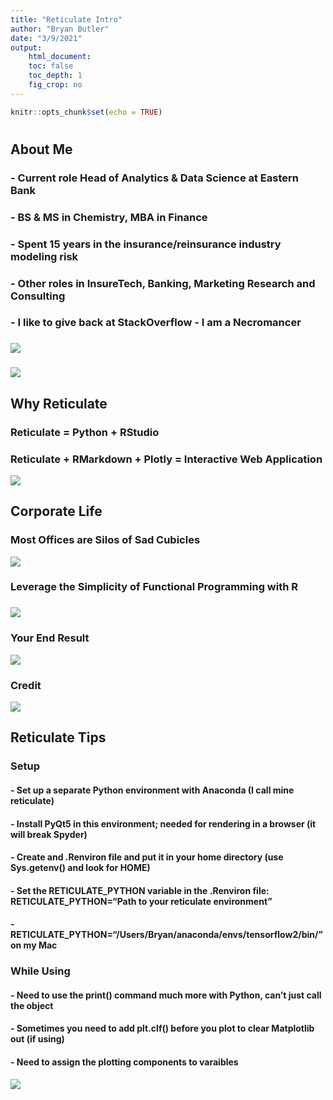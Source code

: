 ```yaml
---
title: "Reticulate Intro"
author: "Bryan Butler"
date: "3/9/2021"
output:
    html_document:
    toc: false
    toc_depth: 1
    fig_crop: no
---
```



```r
knitr::opts_chunk$set(echo = TRUE)
```

# {.tabset .tabset-fade .tabset-pills}


<style>
  .main-container {
    max-width: 1200px !important;
    margin-left: auto;
    margin-right: auto;
  }ibn
</style>

## About Me
### - Current role Head of Analytics & Data Science at Eastern Bank
### - BS & MS in Chemistry, MBA in Finance
### - Spent 15 years in the insurance/reinsurance industry modeling risk
### - Other roles in InsureTech, Banking, Marketing Research and Consulting
### - I like to give back at StackOverflow - I am a Necromancer
###
![](/Users/Bryan/Desktop/StackOverflow.png)

###
![](/Users/Bryan/Desktop/Necromancer_SO.png)


## Why Reticulate
### Reticulate = Python + RStudio
### Reticulate + RMarkdown + Plotly = Interactive Web Application
![](/Users/Bryan/Documents/DSInfo/TextAnalytics/comic.png)

## Corporate Life
### Most Offices are Silos of Sad Cubicles
![](/Users/Bryan/Documents/DSInfo/TextAnalytics/Sad_Cubicles_2.png)

###
### Leverage the Simplicity of Functional Programming with R
###
![](/Users/Bryan/Documents/DSInfo/TextAnalytics/ggplot2_masterpiece.png)

###
### Your End Result
![](/Users/Bryan/Documents/DSInfo/TextAnalytics/Office-R-github.png)

### Credit
![](/Users/Bryan/Documents/DSInfo/TextAnalytics/Art_Allison_Horst.PNG)

## Reticulate Tips
### Setup
#### - Set up a separate Python environment with Anaconda (I call mine reticulate)
#### - Install PyQt5 in this environment; needed for rendering in a browser (it will break Spyder)
#### - Create and .Renviron file and put it in your home directory (use Sys.getenv() and look for HOME)
#### - Set the RETICULATE_PYTHON variable in the .Renviron file: RETICULATE_PYTHON="Path to your reticulate environment"
#### - RETICULATE_PYTHON="/Users/Bryan/anaconda/envs/tensorflow2/bin/" on my Mac
###
### While Using
#### - Need to use the print() command much more with Python, can't just call the object
#### - Sometimes you need to add plt.clf() before you plot to clear Matplotlib out (if using)
#### - Need to assign the plotting components to varaibles
![](/Users/Bryan/Documents/DSInfo/TextAnalytics/plottingR.png)



